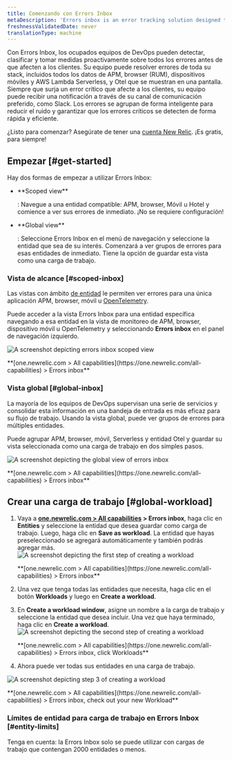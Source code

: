```yaml
---
title: Comenzando con Errors Inbox
metaDescription: 'Errors inbox is an error tracking solution designed to give you the tools to proactively detect, triage, and resolve errors across your full application stack.'
freshnessValidatedDate: never
translationType: machine
---
```


Con Errors Inbox, los ocupados equipos de DevOps pueden detectar, clasificar y tomar medidas proactivamente sobre todos los errores antes de que afecten a los clientes. Su equipo puede resolver errores de toda su stack, incluidos todos los datos de APM, browser (RUM), dispositivos móviles y AWS Lambda Serverless, y Otel que se muestran en una pantalla. Siempre que surja un error crítico que afecte a los clientes, su equipo puede recibir una notificación a través de su canal de comunicación preferido, como Slack. Los errores se agrupan de forma inteligente para reducir el ruido y garantizar que los errores críticos se detecten de forma rápida y eficiente.

¿Listo para comenzar? Asegúrate de tener una [cuenta New Relic](https://newrelic.com/signup). ¡Es gratis, para siempre!

## Empezar [#get-started]

Hay dos formas de empezar a utilizar Errors Inbox:

* <DNT>
    **Scoped view**
  </DNT>

  : Navegue a una entidad compatible: APM, browser, Móvil u Hotel y comience a ver sus errores de inmediato. ¡No se requiere configuración!

* <DNT>
    **Global view**
  </DNT>

  : Seleccione Errors Inbox en el menú de navegación y seleccione la entidad que sea de su interés. Comenzará a ver grupos de errores para esas entidades de inmediato. Tiene la opción de guardar esta vista como una carga de trabajo.

### Vista de alcance [#scoped-inbox]

Las vistas con ámbito [de entidad](/docs/new-relic-solutions/new-relic-one/core-concepts/what-entity-new-relic) le permiten ver errores para una única aplicación APM, browser, móvil u [OpenTelemetry](/docs/more-integrations/open-source-telemetry-integrations/opentelemetry/opentelemetry-introduction/#benefits).

Puede acceder a la vista Errors Inbox para una entidad específica navegando a esa entidad en la vista de monitoreo de APM, browser, dispositivo móvil u OpenTelemetry y seleccionando <DNT>**Errors inbox**</DNT> en el panel de navegación izquierdo.

<img
  title="Scoped view "
  alt="A screenshot depicting errors inbox scoped view"
  src="/images/errors-inbox_screenshot-full_scoped-view.webp"
/>

<figcaption>
  <DNT>
    **[one.newrelic.com > All capabilities](https://one.newrelic.com/all-capabilities) > Errors inbox**
  </DNT>
</figcaption>

### Vista global [#global-inbox]

La mayoría de los equipos de DevOps supervisan una serie de servicios y consolidar esta información en una bandeja de entrada es más eficaz para su flujo de trabajo. Usando la vista global, puede ver grupos de errores para múltiples entidades.

Puede agrupar APM, browser, móvil, Serverless y entidad Otel y guardar su vista seleccionada como una carga de trabajo en dos simples pasos.

<img
  title="Global view"
  alt="A screenshot depicting the global view of errors inbox"
  src="/images/errors-inbox_screenshot-full_global-view.webp"
/>

<figcaption>
  <DNT>
    **[one.newrelic.com > All capabilities](https://one.newrelic.com/all-capabilities) > Errors inbox**
  </DNT>
</figcaption>

## Crear una carga de trabajo [#global-workload]

1. Vaya a <DNT>**[one.newrelic.com > All capabilities](https://one.newrelic.com/all-capabilities) > Errors inbox**</DNT>, haga clic en <DNT>**Entities**</DNT> y seleccione la entidad que desea guardar como carga de trabajo. Luego, haga clic en <DNT>**Save as workload**</DNT>. La entidad que hayas preseleccionado se agregará automáticamente y también podrás agregar más.<img title="Errors inbox for Entities" alt="A screenshot depicting the first step of creating a workload" src="/images/errors-inbox_screenshot-full_create-a-workload-step-1.webp"/>

   <figcaption>
     <DNT>
       **[one.newrelic.com > All capabilities](https://one.newrelic.com/all-capabilities) > Errors inbox**
     </DNT>
   </figcaption>

2. Una vez que tenga todas las entidades que necesita, haga clic en el botón <DNT>**Workloads**</DNT> y luego en <DNT>**Create a workload**</DNT>.

3. En <DNT>**Create a workload window**</DNT>, asigne un nombre a la carga de trabajo y seleccione la entidad que desea incluir. Una vez que haya terminado, haga clic en <DNT>**Create a workload**</DNT>.<img title="Errors inbox for Workloads" alt="A screenshot depicting the second step of creating a workload" src="/images/errors-inbox_screenshot-full_create-a-workload-step-2.webp"/>

   <figcaption>
     <DNT>
       **[one.newrelic.com > All capabilities](https://one.newrelic.com/all-capabilities) > Errors inbox, click Workloads**
     </DNT>
   </figcaption>

4. Ahora puede ver todas sus entidades en una carga de trabajo.

<img
  title="Your new workload"
  alt="A screenshot depicting step 3 of creating a workload"
  src="/images/errors-inbox_screenshot-full_create-a-workload-step-3.webp"
/>

<figcaption>
  <DNT>
    **[one.newrelic.com > All capabilities](https://one.newrelic.com/all-capabilities) > Errors inbox, check out your new Workload**
  </DNT>
</figcaption>

### Límites de entidad para carga de trabajo en Errors Inbox [#entity-limits]

Tenga en cuenta: la Errors Inbox solo se puede utilizar con cargas de trabajo que contengan 2000 entidades o menos.
